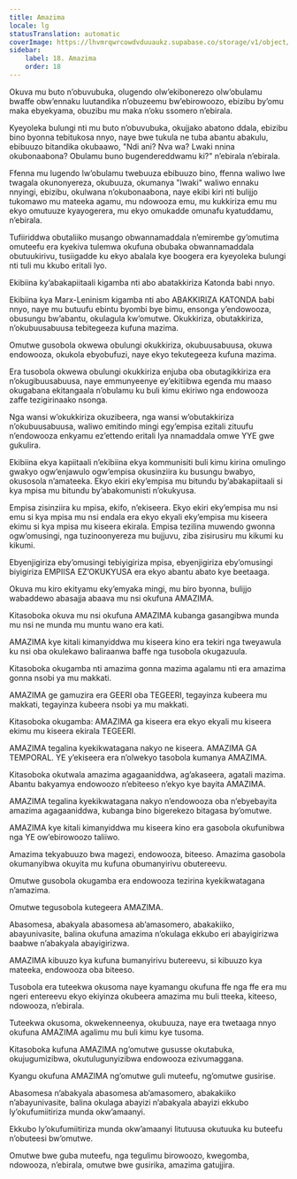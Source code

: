 ```yaml
---
title: Amazima
locale: lg
statusTranslation: automatic
coverImage: https://lhvmrqwrcowdvduuaukz.supabase.co/storage/v1/object/public/strapi-uploads/small_cover-educacion-fundamental.webp-2d51a7828a2b1309555be27f7e2a61a0.webp
sidebar:
    label: 18. Amazima
    order: 18
---
```

Okuva mu buto n’obuvubuka, olugendo olw’ekibonerezo olw’obulamu bwaffe obw’ennaku luutandika n’obuzeemu bw’ebirowoozo, ebizibu by’omu maka ebyekyama, obuzibu mu maka n’oku ssomero n’ebirala.

Kyeyoleka bulungi nti mu buto n’obuvubuka, okujjako abatono ddala, ebizibu bino byonna tebitukosa nnyo, naye bwe tukula ne tuba abantu abakulu, ebibuuzo bitandika okubaawo, "Ndi ani? Nva wa? Lwaki nnina okubonaabona? Obulamu buno bugendereddwamu ki?" n’ebirala n’ebirala.

Ffenna mu lugendo lw’obulamu twebuuza ebibuuzo bino, ffenna waliwo lwe twagala okunonyereza, okubuuza, okumanya "lwaki" waliwo ennaku nnyingi, ebizibu, okulwana n’okubonaabona, naye ekibi kiri nti bulijjo tukomawo mu mateeka agamu, mu ndowooza emu, mu kukkiriza emu mu ekyo omutuuze kyayogerera, mu ekyo omukadde omunafu kyatuddamu, n’ebirala.

Tufiiriddwa obutaliiko musango obwannamaddala n’emirembe gy’omutima omuteefu era kyekiva tulemwa okufuna obubaka obwannamaddala obutuukirivu, tusiigadde ku ekyo abalala kye boogera era kyeyoleka bulungi nti tuli mu kkubo eritali lyo.

Ekibiina ky’abakapiitaali kigamba nti abo abatakkiriza Katonda babi nnyo.

Ekibiina kya Marx-Leninism kigamba nti abo ABAKKIRIZA KATONDA babi nnyo, naye mu butuufu ebintu byombi bye bimu, ensonga y’endowooza, obusungu bw’abantu, okulagula kw’omutwe. Okukkiriza, obutakkiriza, n’okubuusabuusa tebitegeeza kufuna mazima.

Omutwe gusobola okwewa obulungi okukkiriza, okubuusabuusa, okuwa endowooza, okukola ebyobufuzi, naye ekyo tekutegeeza kufuna mazima.

Era tusobola okwewa obulungi okukkiriza enjuba oba obutagikkiriza era n’okugibuusabuusa, naye emmunyeenye ey’ekitiibwa egenda mu maaso okugabana ekitangaala n’obulamu ku buli kimu ekiriwo nga endowooza zaffe tezigirinaako nsonga.

Nga wansi w’okukkiriza okuzibeera, nga wansi w’obutakkiriza n’okubuusabuusa, waliwo emitindo mingi egy’empisa ezitali zituufu n’endowooza enkyamu ez’ettendo eritali lya nnamaddala omwe YYE gwe gukulira.

Ekibiina ekya kapiitaali n’ekibiina ekya kommunisiti buli kimu kirina omulingo gwakyo ogw’enjawulo ogw’empisa okusinziira ku busungu bwabyo, okusosola n’amateeka. Ekyo ekiri eky’empisa mu bitundu by’abakapiitaali si kya mpisa mu bitundu by’abakomunisti n’okukyusa.

Empisa zisinziira ku mpisa, ekifo, n’ekiseera. Ekyo ekiri eky’empisa mu nsi emu si kya mpisa mu nsi endala era ekyo ekyali eky’empisa mu kiseera ekimu si kya mpisa mu kiseera ekirala. Empisa tezilina muwendo gwonna ogw’omusingi, nga tuzinoonyereza mu bujjuvu, ziba zisirusiru mu kikumi ku kikumi.

Ebyenjigiriza eby’omusingi tebiyigiriza mpisa, ebyenjigiriza eby’omusingi biyigiriza EMPIISA EZ’OKUKYUSA era ekyo abantu abato kye beetaaga.

Okuva mu kiro ekityamu eky’emyaka mingi, mu biro byonna, bulijjo wabaddewo abasajja abaava mu nsi okufuna AMAZIMA.

Kitasoboka okuva mu nsi okufuna AMAZIMA kubanga gasangibwa munda mu nsi ne munda mu muntu wano era kati.

AMAZIMA kye kitali kimanyiddwa mu kiseera kino era tekiri nga tweyawula ku nsi oba okulekawo baliraanwa baffe nga tusobola okugazuula.

Kitasoboka okugamba nti amazima gonna mazima agalamu nti era amazima gonna nsobi ya mu makkati.

AMAZIMA ge gamuzira era GEERI oba TEGEERI, tegayinza kubeera mu makkati, tegayinza kubeera nsobi ya mu makkati.

Kitasoboka okugamba: AMAZIMA ga kiseera era ekyo ekyali mu kiseera ekimu mu kiseera ekirala TEGEERI.

AMAZIMA tegalina kyekikwatagana nakyo ne kiseera. AMAZIMA GA TEMPORAL. YE y’ekiseera era n’olwekyo tasobola kumanya AMAZIMA.

Kitasoboka okutwala amazima agagaaniddwa, ag’akaseera, agatali mazima. Abantu bakyamya endowoozo n’ebiteeso n’ekyo kye bayita AMAZIMA.

AMAZIMA tegalina kyekikwatagana nakyo n’endowooza oba n’ebyebayita amazima agagaaniddwa, kubanga bino bigerekezo bitagasa by’omutwe.

AMAZIMA kye kitali kimanyiddwa mu kiseera kino era gasobola okufunibwa nga YE ow’ebirowoozo taliiwo.

Amazima tekyabuuzo bwa magezi, endowooza, biteeso. Amazima gasobola okumanyibwa okuyita mu kufuna obumanyirivu obutereevu.

Omutwe gusobola okugamba era endowooza tezirina kyekikwatagana n’amazima.

Omutwe tegusobola kutegeera AMAZIMA.

Abasomesa, abakyala abasomesa ab’amasomero, abakakiiko, abayunivasite, balina okufuna amazima n’okulaga ekkubo eri abayigirizwa baabwe n’abakyala abayigirizwa.

AMAZIMA kibuuzo kya kufuna bumanyirivu butereevu, si kibuuzo kya mateeka, endowooza oba biteeso.

Tusobola era tuteekwa okusoma naye kyamangu okufuna ffe nga ffe era mu ngeri entereevu ekyo ekiyinza okubeera amazima mu buli tteeka, kiteeso, ndowooza, n’ebirala.

Tuteekwa okusoma, okwekenneenya, okubuuza, naye era twetaaga nnyo okufuna AMAZIMA agalimu mu buli kimu kye tusoma.

Kitasoboka kufuna AMAZIMA ng’omutwe gususse okutabuka, okujugumizibwa, okutulugunyizibwa endowooza ezivumaggana.

Kyangu okufuna AMAZIMA ng’omutwe guli muteefu, ng’omutwe gusirise.

Abasomesa n’abakyala abasomesa ab’amasomero, abakakiiko n’abayunivasite, balina okulaga abayizi n’abakyala abayizi ekkubo ly’okufumiitiriza munda okw’amaanyi.

Ekkubo ly’okufumiitiriza munda okw’amaanyi litutuusa okutuuka ku buteefu n’obuteesi bw’omutwe.

Omutwe bwe guba muteefu, nga tegulimu birowoozo, kwegomba, ndowooza, n’ebirala, omutwe bwe gusirika, amazima gatujjira.

